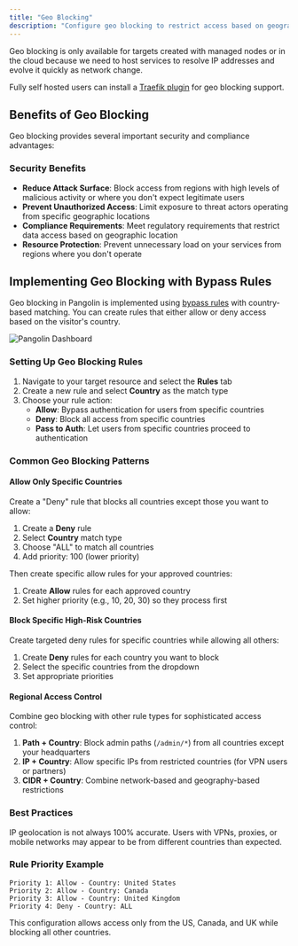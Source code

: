```yaml
---
title: "Geo Blocking"
description: "Configure geo blocking to restrict access based on geographic location"
---
```


<Note>
Geo blocking is only available for targets created with managed nodes or in the cloud because we need to host services to resolve IP addresses and evolve it quickly as network change.

Fully self hosted users can install a [Traefik plugin](/self-host/community-guides/geoblock) for geo blocking support.
</Note>

## Benefits of Geo Blocking

Geo blocking provides several important security and compliance advantages:

### Security Benefits
- **Reduce Attack Surface**: Block access from regions with high levels of malicious activity or where you don't expect legitimate users
- **Prevent Unauthorized Access**: Limit exposure to threat actors operating from specific geographic locations
- **Compliance Requirements**: Meet regulatory requirements that restrict data access based on geographic location
- **Resource Protection**: Prevent unnecessary load on your services from regions where you don't operate

## Implementing Geo Blocking with Bypass Rules

Geo blocking in Pangolin is implemented using [bypass rules](/manage/access-control/rules) with country-based matching. You can create rules that either allow or deny access based on the visitor's country.

<Frame caption="Screenshot of resources rules from the Pangolin Dashboard.">
  <img src="/images/country_rules.png" alt="Pangolin Dashboard"/>
</Frame>

### Setting Up Geo Blocking Rules

1. Navigate to your target resource and select the **Rules** tab
2. Create a new rule and select **Country** as the match type
3. Choose your rule action:
   - **Allow**: Bypass authentication for users from specific countries
   - **Deny**: Block all access from specific countries
   - **Pass to Auth**: Let users from specific countries proceed to authentication

### Common Geo Blocking Patterns

#### Allow Only Specific Countries
Create a "Deny" rule that blocks all countries except those you want to allow:

1. Create a **Deny** rule
2. Select **Country** match type
3. Choose "ALL" to match all countries
4. Add priority: 100 (lower priority)

Then create specific allow rules for your approved countries:

1. Create **Allow** rules for each approved country
2. Set higher priority (e.g., 10, 20, 30) so they process first

#### Block Specific High-Risk Countries
Create targeted deny rules for specific countries while allowing all others:

1. Create **Deny** rules for each country you want to block
2. Select the specific countries from the dropdown
3. Set appropriate priorities

#### Regional Access Control
Combine geo blocking with other rule types for sophisticated access control:

1. **Path + Country**: Block admin paths (`/admin/*`) from all countries except your headquarters
2. **IP + Country**: Allow specific IPs from restricted countries (for VPN users or partners)
3. **CIDR + Country**: Combine network-based and geography-based restrictions

### Best Practices

<Warning>
IP geolocation is not always 100% accurate. Users with VPNs, proxies, or mobile networks may appear to be from different countries than expected.
</Warning>

### Rule Priority Example

```
Priority 1: Allow - Country: United States
Priority 2: Allow - Country: Canada  
Priority 3: Allow - Country: United Kingdom
Priority 4: Deny - Country: ALL
```

This configuration allows access only from the US, Canada, and UK while blocking all other countries.

